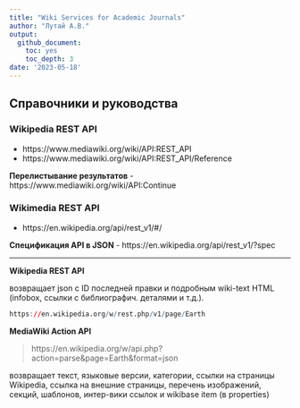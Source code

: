 ```yaml
---
title: "Wiki Services for Academic Journals"
author: "Лутай А.В."
output: 
  github_document:
    toc: yes
    toc_depth: 3
date: '2023-05-18'
---
```


## Справочники и руководства

### Wikipedia REST API
- https://www.mediawiki.org/wiki/API:REST_API 
- https://www.mediawiki.org/wiki/API:REST_API/Reference 

**Перелистывание результатов**
-	https://www.mediawiki.org/wiki/API:Continue 

### Wikimedia REST API
-	https://en.wikipedia.org/api/rest_v1/#/ 

**Спецификация API в JSON**
-	https://en.wikipedia.org/api/rest_v1/?spec 

***

**Wikipedia REST API**

возвращает json с ID последней правки и подробным wiki-text HTML (infobox, ссылки с библиографич. деталями и т.д.).

```r
https://en.wikipedia.org/w/rest.php/v1/page/Earth
```

**MediaWiki Action API**

>https://en.wikipedia.org/w/api.php?action=parse&page=Earth&format=json

возвращает текст, языковые версии, категории, ссылки на страницы Wikipedia, ссылка на внешние страницы, перечень изображений, секций, шаблонов, интер-вики ссылок и wikibase item (в properties)





